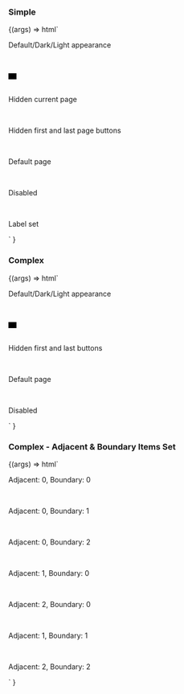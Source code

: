 
<Meta title="Web Components/Pagination" component="Pagination" />

<Description markdown={readme} />

### Simple

<Canvas>
  <Story name="Simple">
    {(args) =>
      html`
        <p>Default/Dark/Light appearance</p>
        <ic-pagination pages="15"></ic-pagination>
        <br />
        <ic-pagination pages="15" appearance="dark"></ic-pagination>
        <br />
        <div
          style="background-color: black; width: fit-content; padding: 6px 8px;"
        >
          <ic-pagination pages="15" appearance="light"></ic-pagination>
        </div>
        <br />
        <p>Hidden current page</p>
        <ic-pagination pages="15" hide-current-page></ic-pagination>
        <br />
        <p>Hidden first and last page buttons</p>
        <ic-pagination
          pages="15"
          hide-first-and-last-page-button
        ></ic-pagination>
        <br />
        <p>Default page</p>
        <ic-pagination pages="15" default-page="3"></ic-pagination>
        <br />
        <p>Disabled</p>
        <ic-pagination pages="15" disabled></ic-pagination>
        <br />
        <p>Label set</p>
        <ic-pagination pages="15" label="Label"></ic-pagination>
      `
    }
  </Story>
</Canvas>

### Complex

<Canvas>
  <Story name="Complex">
    {(args) =>
      html`
        <p>Default/Dark/Light appearance</p>
        <ic-pagination pages="15" type="complex"></ic-pagination>
        <br />
        <ic-pagination
          pages="15"
          type="complex"
          appearance="dark"
        ></ic-pagination>
        <br />
        <div
          style="background-color: black; width: fit-content; padding: 6px 8px;"
        >
          <ic-pagination
            pages="15"
            type="complex"
            appearance="light"
          ></ic-pagination>
        </div>
        <br />
        <p>Hidden first and last buttons</p>
        <ic-pagination
          pages="15"
          type="complex"
          hide-first-and-last-page-button
        ></ic-pagination>
        <br />
        <p>Default page</p>
        <ic-pagination
          pages="15"
          type="complex"
          default-page="7"
        ></ic-pagination>
        <br />
        <p>Disabled</p>
        <ic-pagination pages="15" type="complex" disabled></ic-pagination>
      `
    }
  </Story>
</Canvas>

### Complex - Adjacent & Boundary Items Set

<Canvas>
  <Story name="Complex - Adjacent & Boundary Items Set">
    {(args) =>
      html`
  <p style={{ padding: 10 }}>Adjacent: 0, Boundary: 0</p>
      <ic-pagination
        pages="15"
        type="complex"
        adjacent-count="0"
        boundary-count="0"
      ></ic-pagination>
      <br/>
      <p style={{ padding: 10 }}>Adjacent: 0, Boundary: 1</p>
      <ic-pagination
        pages="15"
        type="complex"
        adjacent-count="0"
        boundary-count="1"
      ></ic-pagination>
      <br/>
      <p style={{ padding: 10 }}>Adjacent: 0, Boundary: 2</p>
      <ic-pagination
        pages="15"
        type="complex"
        adjacent-count="0"
        boundary-count="2"
      ></ic-pagination>
      <br/>
      <p style={{ padding: 10 }}>Adjacent: 1, Boundary: 0</p>
      <ic-pagination
        pages="15"
        type="complex"
        adjacent-count="1"
        boundary-count="0"
      ></ic-pagination>
      <br/>
      <p style={{ padding: 10 }}>Adjacent: 2, Boundary: 0</p>
      <ic-pagination
        pages="15"
        type="complex"
        adjacent-count="2"
        boundary-count="0"
      ></ic-pagination>
      <br/>
      <p style={{ padding: 10 }}>Adjacent: 1, Boundary: 1</p>
      <ic-pagination pages="15" type="complex" ></ic-pagination>
      <br/>
      <p style={{ padding: 10 }}>Adjacent: 2, Boundary: 2</p>
      <ic-pagination
        pages="15"
        type="complex"
        adjacent-count="2"
        boundary-count="2"
      ></ic-pagination>
     `
    }
  </Story>
</Canvas>
